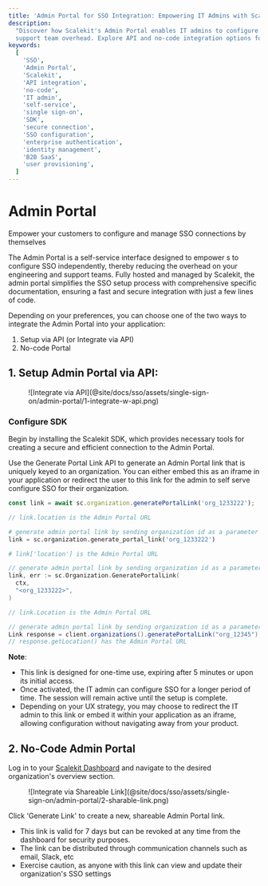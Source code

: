 ```yaml
---
title: 'Admin Portal for SSO Integration: Empowering IT Admins with Scalekit'
description:
  "Discover how Scalekit's Admin Portal enables IT admins to configure SSO independently, reducing engineering and
  support team overhead. Explore API and no-code integration options for effortless SSO setup."
keywords:
  [
    'SSO',
    'Admin Portal',
    'Scalekit',
    'API integration',
    'no-code',
    'IT admin',
    'self-service',
    'single sign-on',
    'SDK',
    'secure connection',
    'SSO configuration',
    'enterprise authentication',
    'identity management',
    'B2B SaaS',
    'user provisioning',
  ]
---
```



# Admin Portal

<Subtitle>Empower your customers to configure and manage SSO connections by themselves</Subtitle>

The Admin Portal is a self-service interface designed to empower <TermTip jargon="Administrator" />s to configure SSO
independently, thereby reducing the overhead on your engineering and support teams. Fully hosted and managed by
Scalekit, the admin portal simplifies the SSO setup process with comprehensive <TermTip jargon="Identity Provider" />
specific documentation, ensuring a fast and secure integration with just a few lines of code.

Depending on your preferences, you can choose one of the two ways to integrate the Admin Portal into your application:

1. Setup via API (or Integrate via API)
2. No-code Portal

## 1. Setup Admin Portal via API:

<figure className="width-50">
  ![Integrate via API](@site/docs/sso/assets/single-sign-on/admin-portal/1-integrate-w-api.png)
</figure>

### Configure SDK

Begin by installing the Scalekit SDK, which provides necessary tools for creating a secure and efficient connection to
the Admin Portal.

<InstallSDK />

Use the Generate Portal Link API to generate an Admin Portal link that is uniquely keyed to an organization. You can
either embed this as an iframe in your application or redirect the user to this link for the admin to self serve
configure SSO for their organization.

<Tabs groupId="tech-stack">
<TabItem value="nodejs" label="Node.js">

```javascript showLineNumbers
const link = await sc.organization.generatePortalLink('org_1233222');

// link.location is the Admin Portal URL
```

 </TabItem>
 <TabItem value="py" label="Python">

```python showLineNumbers
# generate admin portal link by sending organization id as a parameter
link = sc.organization.generate_portal_link('org_1233222')

# link['location'] is the Admin Portal URL
```

 </TabItem>
 <TabItem value="golang" label="Go">

```go showLineNumbers
// generate admin portal link by sending organization id as a parameter
link, err := sc.Organization.GeneratePortalLink(
  ctx,
  "<org_1233222>",
)

// link.Location is the Admin Portal URL
```

 </TabItem>

 <TabItem value="java" label="Java">

```java
// generate admin portal link by sending organization id as a parameter
Link response = client.organizations().generatePortalLink("org_12345");
// response.getLocation() has the Admin Portal URL

```

</TabItem>
</Tabs>

**Note**:

- This link is designed for one-time use, expiring after 5 minutes or upon its initial access.
- Once activated, the IT admin can configure SSO for a longer period of time. The session will remain active until the
  setup is complete.
- Depending on your UX strategy, you may choose to redirect the IT admin to this link or embed it within your
  application as an iframe, allowing configuration without navigating away from your product.

## 2. No-Code Admin Portal

Log in to your [Scalekit Dashboard](https://app.scalekit.com/) and navigate to the desired organization's overview
section.

<figure className="width-50">
  ![Integrate via Shareable Link](@site/docs/sso/assets/single-sign-on/admin-portal/2-sharable-link.png)
</figure>

<!-- <Show screenshot> -->

Click 'Generate Link' to create a new, shareable Admin Portal link.

- This link is valid for 7 days but can be revoked at any time from the dashboard for security purposes.
- The link can be distributed through communication channels such as email, Slack, etc
- Exercise caution, as anyone with this link can view and update their organization's SSO settings
